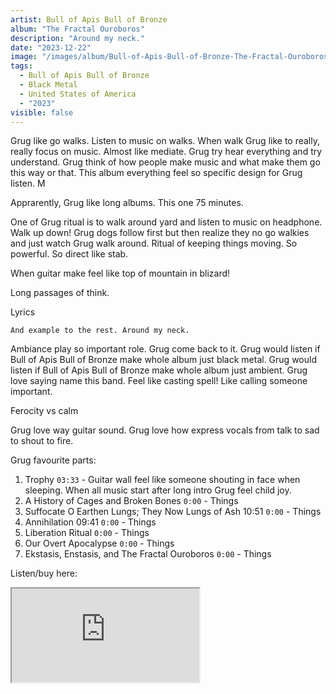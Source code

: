 ```yaml
---
artist: Bull of Apis Bull of Bronze
album: "The Fractal Ouroboros"
description: "Around my neck."
date: "2023-12-22"
image: "/images/album/Bull-of-Apis-Bull-of-Bronze-The-Fractal-Ouroboros.jpg"
tags:
  - Bull of Apis Bull of Bronze
  - Black Metal
  - United States of America
  - "2023"
visible: false
---
```


Grug like go walks. Listen to music on walks. When walk Grug like to really, really focus on music. Almost like mediate. Grug try hear everything and try understand.
Grug think of how people make music and what make them go this way or that. This album everything feel so specific design for Grug listen. M

Apprarently, Grug like long albums. This one 75 minutes.

One of Grug ritual is to walk around yard and listen to music on headphone. Walk up down! Grug dogs follow first but then realize they no go walkies and just watch Grug walk around.
Ritual of keeping things moving. So powerful. So direct like stab.

When guitar make feel like top of mountain in blizard!

Long passages of think.

Lyrics

`And example to the rest. Around my neck.`

Ambiance play so important role. Grug come back to it. Grug would listen if Bull of Apis Bull of Bronze make whole album just black metal. Grug would listen if Bull of Apis Bull of Bronze make whole album just ambient. Grug love saying name this band. Feel like casting spell! Like calling someone important.

Ferocity vs calm

Grug love way guitar sound. Grug love how express vocals from talk to sad to shout to fire.

Grug favourite parts:

1. Trophy `03:33` - Guitar wall feel like someone shouting in face when sleeping. When all music start after long intro Grug feel child joy.
1. A History of Cages and Broken Bones `0:00` - Things
1. Suffocate O Earthen Lungs; They Now Lungs of Ash 10:51 `0:00` - Things
1. Annihilation 09:41 `0:00` - Things
1. Liberation Ritual `0:00` - Things
1. Our Overt Apocalypse `0:00` - Things
1. Ekstasis, Enstasis, and The Fractal Ouroboros `0:00` - Things

Listen/buy here:

<iframe
  style={{ border: "0", width: "350px", height: "690px" }}
  src="https://bandcamp.com/EmbeddedPlayer/album=1662818832/size=large/bgcol=333333/linkcol=ffffff/transparent=true/"
  seamless>
  <a href="https://bullofapisbullofbronze.bandcamp.com/album/the-fractal-ouroboros">
    The Fractal Ouroboros by Bull of Apis Bull of Bronze
  </a>
</iframe>

